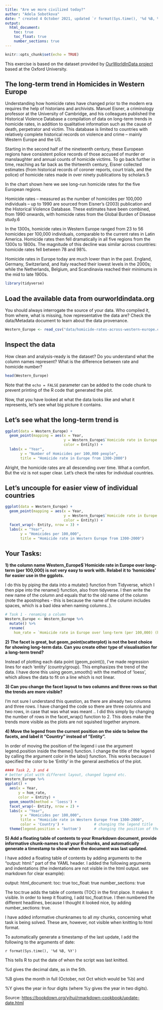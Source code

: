 ```yaml
---
title: "Are we more civilized today?"
author: "Adela Sobotkova"
date: " created 4 October 2021, updated `r format(Sys.time(), '%d %B, %Y')`"
output: 
  html_document:
    toc: true
    toc_float: true
    number_sections: true
---
```


```r
knitr::opts_chunk$set(echo = TRUE)
```
This exercise is based on the dataset provided by [OurWorldInData project](https://ourworldindata.org/homicides) based at the Oxford University.

## The long-term trend in Homicides in Western Europe

Understanding how homicide rates have changed prior to the modern era requires the help of historians and archivists. Manuel Eisner, a criminology professor at the University of Cambridge, and his colleagues published the Historical Violence Database \href{https://cjrc.osu.edu/research/interdisciplinary/hvd}: a compilation of data on long-term trends in homicide rates, in addition to qualitative information such as the cause of death, perpetrator and victim. This database is limited to countries with relatively complete historical records on violence and crime – mainly Western Europe and the US.

Starting in the second half of the nineteenth century, these European regions have consistent police records of those accused of murder or manslaughter and annual counts of homicide victims. To go back further in time, reaching as far back as the thirteenth century, Eisner collected estimates (from historical records of coroner reports, court trials, and the police) of homicide rates made in over ninety publications by scholars.5

In the chart shown here we see long-run homicide rates for the five European regions.

Homicide rates – measured as the number of homicides per 100,000 individuals – up to 1990 are sourced from Eisner’s (2003) publication and the Historical Violence Database. These estimates have been combined, from 1990 onwards, with homicide rates from the Global Burden of Disease study.6

In the 1300s, homicide rates in Western Europe ranged from 23 to 56 homicides per 100,000 individuals, comparable to the current rates in Latin America. Homicide rates then fell dramatically in all five regions from the 1300s to 1800s. The magnitude of this decline was similar across countries: homicide rates fell between 78 and 98%.

Homicide rates in Europe today are much lower than in the past. England, Germany, Switzerland, and Italy reached their lowest levels in the 2000s; while the Netherlands, Belgium, and Scandinavia reached their minimums in the mid to late 1900s.

```r
library(tidyverse)
```

## Load the available data from ourworldindata.org

You should always interrogate the source of your data. Who compiled it, from where, what is missing, how representative the data are? Check the data/Metadata document to learn about the data provenance.

```r
Western_Europe <- read_csv("data/homicide-rates-across-western-europe.csv")
```

## Inspect the data

How clean and analysis-ready is the dataset? Do you understand what the column names represent? What is the difference between rate and homicide number?

```r
head(Western_Europe)
```

Note that the `echo = FALSE` parameter can be added to the code chunk to prevent printing of the R code that generated the plot.

Now, that you have looked at what the data looks like and what it represents, let's see what big picture it contains.

## Let's see what the long-term trend is
```r
ggplot(data = Western_Europe) + 
  geom_point(mapping = aes(x = Year, 
                           y = Western_Europe$`Homicide rate in Europe over long-term (per 100,000) (homicides per 100,000 people)`, 
                           color = Entity)) +
  labs(x = "Year",
       y = "Number of Homicides per 100,000 people",
       title = "Homicide rate in Europe from 1300-2000")
```
Alright, the homicide rates are all descending over time. What a comfort. But the viz is not super clear. Let's check the rates for individual countries.

## Let's uncouple for easier view of individual countries

```r
ggplot(data = Western_Europe) + 
  geom_point(mapping = aes(x = Year, 
                           y = Western_Europe$`Homicide rate in Europe over long-term (per 100,000) (homicides per 100,000 people)`, 
                           color = Entity)) +
  facet_wrap(~ Entity, nrow = 3) +
  labs(x = "Year",
       y = "Homicides per 100,000",
       title = "Homicide rate in Western Europe from 1300-2000")

```


## Your Tasks:

**1) the column name Western_Europe$`Homicide rate in Europe over long-term (per 100,000) is not very easy to work with. Relabel it to 'homicides' for easier use in the ggplots.**

I do this by piping the data into a mutate() function from Tidyverse, which I then pipe into the rename() function, also from tidyverse. I then write the new name of the column and equals that to the old name of the column (note the apostrophes - this is because the name of the column includes spaces, which is a bad idea when naming columns..).

```r
# Task 1 - renaming a column
Western_Europe <- Western_Europe %>% 
  mutate() %>% 
  rename(
    hom_rate = `Homicide rate in Europe over long-term (per 100,000) (homicides per 100,000 people)`)
```

**2) The facet is great, but geom_point(scatterplot) is not the best choice for showing long-term data. Can you create other type of visualisation for a long-term trend?**

Instead of plotting each data point (geom_point()), I've made regression lines for each 'entity' (country/group). This emphasizes the trend of the data. I have done this using geom_smooth() with the method of 'loess', which allows the data to fit on a line which is not linear. 

**3) Can you change the facet layout to two columns and three rows so that the trends are more visible?**

I'm not sure I understand this question, as there are already two columns and three rows. I have changed the code so there are three columns and two rows, in case that was what was meant ..
I did this simply by changing the number of rows in the facet_wrap() function to 2. 
This does make the trends more visible as the plots are not squished together anymore.

**4) Move the legend from the current position on the side to below the facets, and label it "Country" instead of "Entity".**

In order of moving the position of the legend i use the argument legend.position inside the theme() function. 
I change the title of the legend by calling the argument color in the labs() function. This works because I specified the color to be 'Entity' in the general aesthetics of the plot. 

```r
#### Task 2, 3 and 4
# better plot with different layout, changed legend etc. 
Western_Europe %>% 
ggplot() + 
  aes(x = Year,
      y = hom_rate, 
      color = Entity) +
  geom_smooth(method = 'loess') +
  facet_wrap(~ Entity, nrow = 2) +
  labs(x = "Year",
       y = "Homicides per 100,000",
       title = "Homicide rate in Western Europe from 1300-2000",
       color = 'Country') +              # changing the legend title
  theme(legend.position = 'bottom')      # changing the position of the legend
```

**5) Add a floating table of contents to your Rmarkdown document, provide informative chunk-names to all your R chunks, and automatically generate a timestamp to show when the document was last updated.**

I have added a floating table of contents by adding arguments to the "output: html: " part of the YAML header.
I added the following arguments and indentations (the indentations are not visible in the html output. see markdown for clear example): 

output:
  html_document:
    toc: true
    toc_float: true
    number_sections: true
    
The toc:true adds the table of contents (TOC) in the first place. It makes it visible. 
In  order to keep it floating, I add toc_float:true. 
I then numbered the different headlines, because I thought it looked nice, by adding number_sections: true. 

I have added informative chunknames to all _my_ chunks, concerning what task is being solved. These are, however, not visible when knitting to html format. 

To automatically generate a timestamp of the last update, I add the following to the arguments of date:

`r format(Sys.time(), '%d %B, %Y')`

This tells R to put the date of when the script was last knitted. 

%d gives the decimal date, as in the 5th.

%B gives the month in full (October, not Oct which would be %b) and

%Y gives the year in four digits (where %y gives the year in two digits).

Source: <https://bookdown.org/yihui/rmarkdown-cookbook/update-date.html> 